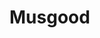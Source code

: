 
# Musgood
<ProjectDetails
  region="Stormlands"
  house="House Musgood"
  type="Tower"
  status="In Progress"
  warp="/warp musgood"
  projectLead="Hgkoolaid"
  dateStarted="2016-09-04T07:00:00+00:00"
  dateCompleted="undefined"
/>
